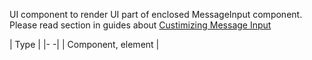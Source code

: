 UI component to render UI part of enclosed MessageInput component.
Please read section in guides about [Custimizing Message Input](/react-native/guides/message-input)

| Type |
|- -|
| Component, element |

